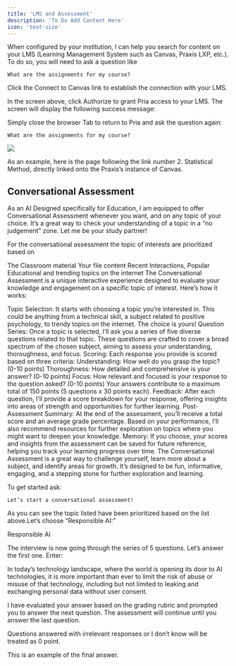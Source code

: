 ```yaml
---
title: 'LMS and Assessment'
description: 'To Do Add Content Here'
icon: 'text-size'
---
```


When configured by your institution, I can help you search for content on your LMS (Learning Management System such as Canvas, Praxis LXP, etc.). To do so, you will need to ask a question like

```
What are the assignments for my course?
```

Click the Connect to Canvas link to establish the connection with your LMS.

In the screen above, click Authorize to grant Pria access to your LMS. The screen will display the following success message:

Simply close the browser Tab to return to Pria and ask the question again:

<Tabs>
  <Tab title="Input" icon="rectangle-terminal">
    
```text Input
What are the assignments for my course?
```
  </Tab>
  <Tab title="Response" icon="comment-dots">

<Frame caption="The response include links to your Canvas LMS to access specific details about your assignments.">
  <img src="/images/lms-assesment/response.webp" />
</Frame>

  </Tab>
</Tabs>



As an example, here is the page following the link number 2. Statistical Method, directly linked onto the Praxis’s instance of Canvas.

## Conversational Assessment

As an AI Designed specifically for Education, I am equipped to offer Conversational Assessment whenever you want, and on any topic of your choice. It’s a great way to check your understanding of a topic in a “no judgement” zone. Let me be your study partner!

For the conversational assessment the topic of interests are prioritized based on

The Classroom material
Your file content
Recent Interactions,
Popular Educational and trending topics on the internet
The Conversational Assessment is a unique interactive experience designed to evaluate your knowledge and engagement on a specific topic of interest. Here’s how it works:

Topic Selection: It starts with choosing a topic you’re interested in. This could be anything from a technical skill, a subject related to positive psychology, to trendy topics on the internet. The choice is yours!
Question Series: Once a topic is selected, I’ll ask you a series of five diverse questions related to that topic. These questions are crafted to cover a broad spectrum of the chosen subject, aiming to assess your understanding, thoroughness, and focus.
Scoring: Each response you provide is scored based on three criteria:
Understanding: How well do you grasp the topic? (0-10 points)
Thoroughness: How detailed and comprehensive is your answer? (0-10 points)
Focus: How relevant and focused is your response to the question asked? (0-10 points) Your answers contribute to a maximum total of 150 points (5 questions x 30 points each).
Feedback: After each question, I’ll provide a score breakdown for your response, offering insights into areas of strength and opportunities for further learning.
Post-Assessment Summary: At the end of the assessment, you’ll receive a total score and an average grade percentage. Based on your performance, I’ll also recommend resources for further exploration on topics where you might want to deepen your knowledge.
Memory: If you choose, your scores and insights from the assessment can be saved for future reference, helping you track your learning progress over time.
The Conversational Assessment is a great way to challenge yourself, learn more about a subject, and identify areas for growth. It’s designed to be fun, informative, engaging, and a stepping stone for further exploration and learning.

To get started ask:

```
Let’s start a conversational assessment!
```

As you can see the topic listed have been prioritized based on the list above.Let’s choose “Responsible AI:”

Responsible AI

The interview is now going through the series of 5 questions. Let’s answer the first one. Enter:

In today’s technology landscape, where the world is opening its door to AI technologies, it is more important than ever to limit the risk of abuse or misuse of that technology, including but not limited to leaking and exchanging personal data without user consent.

I have evaluated your answer based on the grading rubric and prompted you to answer the next question. The assessment will continue until you answer the last question.

Questions answered with irrelevant responses or I don’t know will be treated as 0 point.

This is an example of the final answer.
